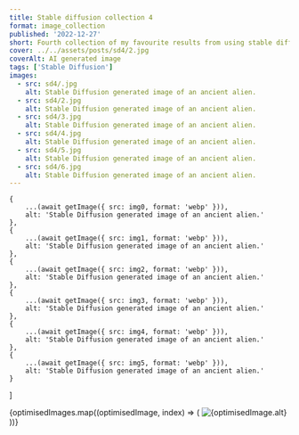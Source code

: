 ```yaml
---
title: Stable diffusion collection 4
format: image_collection
published: '2022-12-27'
short: Fourth collection of my favourite results from using stable diffusion.
cover: ../../assets/posts/sd4/2.jpg
coverAlt: AI generated image
tags: ['Stable Diffusion']
images:
  - src: sd4/.jpg
    alt: Stable Diffusion generated image of an ancient alien.
  - src: sd4/2.jpg
    alt: Stable Diffusion generated image of an ancient alien.
  - src: sd4/3.jpg
    alt: Stable Diffusion generated image of an ancient alien.
  - src: sd4/4.jpg
    alt: Stable Diffusion generated image of an ancient alien.
  - src: sd4/5.jpg
    alt: Stable Diffusion generated image of an ancient alien.
  - src: sd4/6.jpg
    alt: Stable Diffusion generated image of an ancient alien.
---
```



	{
		...(await getImage({ src: img0, format: 'webp' })),
		alt: 'Stable Diffusion generated image of an ancient alien.'
	},
	{
		...(await getImage({ src: img1, format: 'webp' })),
		alt: 'Stable Diffusion generated image of an ancient alien.'
	},
	{
		...(await getImage({ src: img2, format: 'webp' })),
		alt: 'Stable Diffusion generated image of an ancient alien.'
	},
	{
		...(await getImage({ src: img3, format: 'webp' })),
		alt: 'Stable Diffusion generated image of an ancient alien.'
	},
	{
		...(await getImage({ src: img4, format: 'webp' })),
		alt: 'Stable Diffusion generated image of an ancient alien.'
	},
	{
		...(await getImage({ src: img5, format: 'webp' })),
		alt: 'Stable Diffusion generated image of an ancient alien.'
	}
]

<ImageGalleryWrapper>
	{optimisedImages.map((optimisedImage, index) => (
		<ImageGalleryButton index={index} client:load>
			<Image
				src={optimisedImage.rawOptions.src}
				alt={optimisedImage.alt}
				quality={100}
				densities={[1.5, 2, 3]}
				class="h-full w-full object-cover hover:sepia"
			/>
		</ImageGalleryButton>
	))}
</ImageGalleryWrapper>

<ImageGallery images={optimisedImages} client:load />
